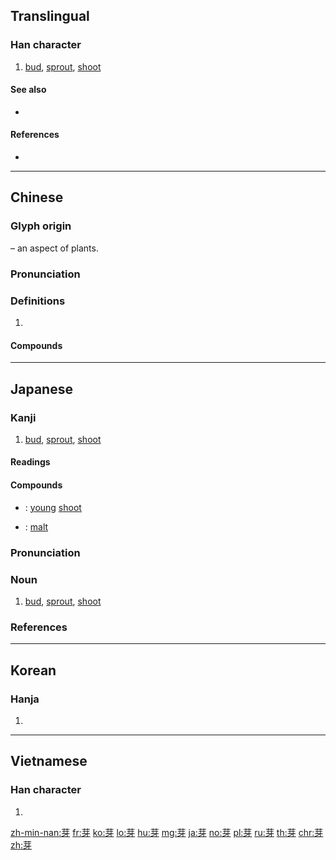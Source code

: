 {{character info/new}}
==Translingual==

===Han character===
{{Han char|rn=140|rad=艸|as=04|sn=10|four=44241|canj=TMVH|ids=⿱艹牙}}

# [[bud]], [[sprout]], [[shoot]]

====See also====
* {{l|mul|芋}} <!-- graphically similar -->

====References====
* {{Han ref|kx=1021.130|dkj=30860|dj=1480.120|hdz=53179.130|uh=82BD|ud=33469|bh=AADE|bd=43742}}

----

==Chinese==
{{zh-forms}}

===Glyph origin===
{{Han etym}}
{{Han compound|艸|alt1=艹|t1=grass|牙|ls=psc|c1=s|c2=p}} – an aspect of plants.

===Pronunciation===
{{zh-pron
|m=yá
|c=ngaa4
|h=pfs=ngà
|md=
|mn=qz,tw,xm:gê/zz:gêe/gâ
|mn_note=gê/gêe - vernacular; gâ - literary
|w=
|mc=y
|oc=y
|cat=n
}}

===Definitions===
{{zh-hanzi}}

# {{rfdef|lang=zh}}

====Compounds====
{{zh-der|芽菜:bean sprout|側芽|催芽|冠芽|出芽|出芽生殖|吸芽|嫩芽|幼芽|抽芽|接芽|摘芽|新芽|根芽|海帶芽|滋芽|珠芽|發芽|白雪黃芽|肉芽|胚芽|胚芽米|胚芽鞘|胞芽|胞芽杯|腋芽|芽兒|芽孢|芽接法|芽眼|芽茶|芽豆|芽韭|芽體|茶芽|荳芽菜|萌芽|葉芽|裸芽|豆芽|豆芽菜|防芽遏萌|雷芽|麥芽|麥芽糖|黃芽|黃豆芽}}

----

==Japanese==

===Kanji===
{{ja-kanji|grade=4|rs=艸04}}

# [[bud]], [[sprout]], [[shoot]]

====Readings====
{{ja-readings|goon=[[げ]] (ge) {{non-joyo-reading}}|kanon=[[が]] (ga)|kun=[[め]] (me), [[めぐむ]] (megumu)}}

====Compounds====
{{der-top|Compounds}}
* {{ja-r|嫩芽|どんが}}: [[young]] [[shoot]]
* {{ja-r|麦芽|ばくが}}: [[malt]]
{{der-bottom}}

{{wikipedia|lang=ja}}
{{ja-kanjitab|め|yomi=k}}

===Pronunciation===
{{ja-pron|yomi=k|め|acc=1|acc_ref=DJR,NHK}}

===Noun===
{{ja-noun|め}}

# [[bud]], [[sprout]], [[shoot]]

===References===
<references/>

----

==Korean==

===Hanja===
{{ko-hanja|hangeul=아|eumhun=|rv=a|mr=a|y=a}}

# {{defn|lang=ko|sort=艸04}}

----

==Vietnamese==

===Han character===
{{vi-hantu|[[nha]]|rs=艸04}}

# {{defn|lang=vi|sort=艸04}}

[[zh-min-nan:芽]]
[[fr:芽]]
[[ko:芽]]
[[lo:芽]]
[[hu:芽]]
[[mg:芽]]
[[ja:芽]]
[[no:芽]]
[[pl:芽]]
[[ru:芽]]
[[th:芽]]
[[chr:芽]]
[[zh:芽]]